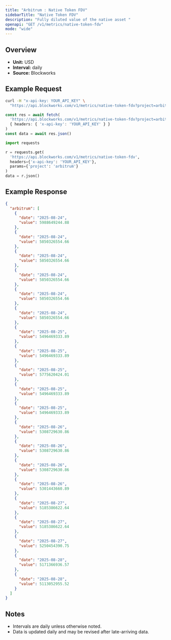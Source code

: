 ```yaml
---
title: "Arbitrum : Native Token FDV"
sidebarTitle: "Native Token FDV"
description: "Fully diluted value of the native asset "
openapi: "GET /v1/metrics/native-token-fdv"
mode: "wide"
---
```


## Overview

- **Unit:** USD
- **Interval:** daily
- **Source:** Blockworks

## Example Request

<CodeGroup>

```bash cURL
curl -H "x-api-key: YOUR_API_KEY" \
  "https://api.blockworks.com/v1/metrics/native-token-fdv?project=arbitrum"
```

```typescript TypeScript
const res = await fetch(
  'https://api.blockworks.com/v1/metrics/native-token-fdv?project=arbitrum',
  { headers: { 'x-api-key': 'YOUR_API_KEY' } }
)
const data = await res.json()
```

```python Python
import requests

r = requests.get(
  'https://api.blockworks.com/v1/metrics/native-token-fdv',
  headers={'x-api-key': 'YOUR_API_KEY'},
  params={'project': 'arbitrum'}
)
data = r.json()
```

</CodeGroup>

## Example Response

```json
{
  "arbitrum": [
    {
      "date": "2025-08-24",
      "value": 5988649244.88
    },
    {
      "date": "2025-08-24",
      "value": 5850326554.66
    },
    {
      "date": "2025-08-24",
      "value": 5850326554.66
    },
    {
      "date": "2025-08-24",
      "value": 5850326554.66
    },
    {
      "date": "2025-08-24",
      "value": 5850326554.66
    },
    {
      "date": "2025-08-24",
      "value": 5850326554.66
    },
    {
      "date": "2025-08-25",
      "value": 5496469333.89
    },
    {
      "date": "2025-08-25",
      "value": 5496469333.89
    },
    {
      "date": "2025-08-25",
      "value": 5775620424.01
    },
    {
      "date": "2025-08-25",
      "value": 5496469333.89
    },
    {
      "date": "2025-08-25",
      "value": 5496469333.89
    },
    {
      "date": "2025-08-26",
      "value": 5308729630.86
    },
    {
      "date": "2025-08-26",
      "value": 5308729630.86
    },
    {
      "date": "2025-08-26",
      "value": 5308729630.86
    },
    {
      "date": "2025-08-26",
      "value": 5301443660.89
    },
    {
      "date": "2025-08-27",
      "value": 5185386622.64
    },
    {
      "date": "2025-08-27",
      "value": 5185386622.64
    },
    {
      "date": "2025-08-27",
      "value": 5250454390.75
    },
    {
      "date": "2025-08-28",
      "value": 5171366936.57
    },
    {
      "date": "2025-08-28",
      "value": 5113052955.52
    }
  ]
}
```

## Notes
- Intervals are daily unless otherwise noted.
- Data is updated daily and may be revised after late-arriving data.
